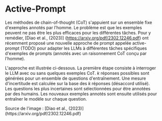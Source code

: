 # Active-Prompt


Les méthodes de chain-of-thought (CoT) s'appuient sur un ensemble fixe d'exemples annotés par l'homme. Le problème est que les exemples peuvent ne pas être les plus efficaces pour les différentes tâches. Pour y remédier, [Diao et al., (2023)] (https://arxiv.org/pdf/2302.12246.pdf) ont récemment proposé une nouvelle approche de prompt appelée active-prompt (TODO) pour adapter les LLMs à différentes tâches spécifiques d'exemples de prompts (annotés avec un raisonnement CoT conçu par l'homme).


L'approche est illustrée ci-dessous. La première étape consiste à interroger le LLM avec ou sans quelques exemples CoT. *k* réponses possibles sont générées pour un ensemble de questions d'entraînement. Une mesure d'incertitude est calculée sur la base des *k* réponses (désaccord utilisé). Les questions les plus incertaines sont sélectionnées pour être annotées par des humains. Les nouveaux exemples annotés sont ensuite utilisés pour entraîner le modèle sur chaque question. 

<Screenshot src={ACTIVE} alt="ACTIVE" />
Source de l'image : [Diao et al., (2023)] (https://arxiv.org/pdf/2302.12246.pdf)
